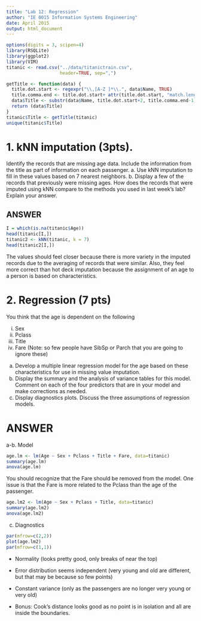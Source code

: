 ```yaml
---
title: "Lab 12: Regression"
author: "IE 0015 Information Systems Engineering"
date: April 2015
output: html_document
---
```


```r
options(digits = 3, scipen=4)
library(RSQLite)
library(ggplot2)
library(VIM)
titanic <- read.csv("../data/titanictrain.csv",
                    header=TRUE, sep=",")

getTitle <- function(data) {
  title.dot.start <- regexpr("\\,[A-Z ]*\\.", data$Name, TRUE)
  title.comma.end <- title.dot.start+ attr(title.dot.start, "match.length")-1
  data$Title <- substr(data$Name, title.dot.start+2, title.comma.end-1)
  return (data$Title)
}  
titanic$Title <- getTitle(titanic)
unique(titanic$Title)  
```

# 1.  kNN imputation (3pts).

Identify the records that are missing age data.  Include the information from the title as part of information on each passenger.
  a. Use kNN imputation to fill in these values based on 7 nearest neighbors.
  b. Display a few of the records that previously were  missing ages.  How does the records that were imputed using kNN compare to the methods you used in last week's lab? Explain your answer.

ANSWER
------
```r
I = which(is.na(titanic$Age))
head(titanic[I,])
titanic2 <- kNN(titanic, k = 7)
head(titanic2[I,])
```
The values should feel closer because there is more variety in the imputed records due to the averaging of records that were similar.
Also, they feel more correct than hot deck imputation because the assignment of an age to a person is based on characteristics.

# 2. Regression (7 pts)

You think that the age is dependent on the following

  i.  Sex
  ii.  Pclass
  iii.  Title
  iv.  Fare
(Note: so few people have SibSp or Parch that you are going to ignore these)

  a.  Develop a multiple linear regression model for the age based on these characteristics for use in missing value imputation.
  b.  Display the summary and the analysis of variance tables for this model. Comment on each of the four predictors that are in your model and make corrections as needed.
  c.  Display diagnostics plots. Discuss the three assumptions of regression models.
  
ANSWER
======

a-b. Model
```r
age.lm <- lm(Age ~ Sex + Pclass + Title + Fare, data=titanic)
summary(age.lm)
anova(age.lm)
```

You should recognize that the Fare should be removed from the model. One issue is that the Fare is more related to the Pclass than the age of the passenger.

```r
age.lm2 <- lm(Age ~ Sex + Pclass + Title, data=titanic)
summary(age.lm2)
anova(age.lm2)
```
c.  Diagnostics
```r
par(mfrow=c(2,2))
plot(age.lm2)
par(mfrow=c(1,1))
```

-  Normality (looks pretty good, only breaks of near the top)
-  Error distribution seems independent (very young and old are different, but that may be because so few points)
-  Constant variance (only as the passengers are no longer very young or very old)

-  Bonus: Cook's distance looks good as no point is in isolation and all are inside the boundaries.

